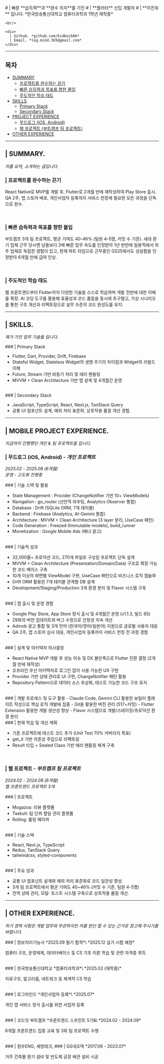 

<ResponsiveGrid className="gap-8">
  <AvatarSection />
  <div className="flex flex-col justify-between">
    <div>
      # | 빠른 **습득력**과 **완수 의지**를 가진
      # | **플러터** 신입 개발자
      # | **이진욱** 입니다.
      *한국방송통신대학교 컴퓨터과학과 1학년 재학중*
    </div>

    <br/>

    <div>
      | Github. *github.com/kidboi666*
      | Email. *log.mind.365@gmail.com*
    </div>
  </div>
</ResponsiveGrid>



---

## **목차**

- [SUMMARY](#summary)
  - [프로젝트를 완수하는 끈기](#프로젝트를-완수하는-끈기)
  - [빠른 습득력과 목표를 향한 몰입](#빠른-습득력과-목표를-향한-몰입)
  - [주도적인 학습 태도](#주도적인-학습-태도)
- [SKILLS](#skills)
  - [Primary Stack](#primary-stack)
  - [Secondary Stack](#secondary-stack)
- [PROJECT EXPERIENCE](#mobile-project-experience)
  - [무드로그 (iOS, Android)](#무드로그-ios-android-object-object)
  - [웹 프로젝트 (부트캠프 팀 프로젝트)](#웹-프로젝트-object-object)
- [OTHER EXPERIENCE](#other-experience)

---

## | SUMMARY.
*저를 요약, 소개하는 글입니다.*
### | 프로젝트를 완수하는 끈기
React Native로 MVP를 개발 후, Flutter로 2개월 만에 재작성하여 Play Store 출시. QA 2주, 앱 스토어 배포, 개인사업자 등록까지 서비스 런칭에 필요한 모든 과정을 단독으로 완수.

<br/>

### | 빠른 습득력과 목표를 향한 몰입
부트캠프 3개 팀 프로젝트, 평균 기여도 40-46% (팀원 4-5명, 커밋 수 기준). 세대 환기 업체 근무 당시엔 남들보다 2배 빠른 업무 속도를 인정받아 1년 반만에 일용직에서 외주 업체로 독립한 경험이 있고, 현재 파트 타임으로 근무중인 GS25에서도 성실함을 인정받아 6개월 만에 급여 인상.

<br/>

### | 주도적인 학습 태도
웹 프론트엔드부터 Flutter까지 다양한 기술을 스스로 학습하며 개발 전반에 대한 이해를 확장. AI 코딩 도구를 활용해 효율성과 코드 품질을 동시에 추구했고, 가상 시나리오를 통한 구조 개선과 리팩토링으로 실무 수준의 코드 완성도를 유지.

---

## | SKILLS.
*제가 가진 업무 기술들 입니다.*

<ResponsiveGrid>
  ### | Primary Stack

  - Flutter, Dart, Provider, Drift, Firebase
  - Stateful Widget, Stateless Widget의 생명 주기의 차이점과 Widget의 리빌드 이해
  - Future, Stream 기반 비동기 처리 및 에러 핸들링
  - MVVM + Clean Architecture 기반 앱 설계 및 4개월간 운영
</ResponsiveGrid>

<br/>

<ResponsiveGrid>
  ### | Secondary Stack

  - JavaScript, TypeScript, React, Next.js, TanStack Query
  - 공통 UI 컴포넌트 설계, 예외 처리 표준화, 상호작용 품질 개선 경험.
</ResponsiveGrid>

---

## | MOBILE PROJECT EXPERIENCE.
*지금까지 진행했던 개인 & 팀 프로젝트들 입니다.*

### | 무드로그 (iOS, Android) *- 개인 프로젝트*
*2025.02 - 2025.08 (6개월)*\
*운영 - 고도화 진행중*

<ResponsiveGrid>
  ### | 기술 스택 및 활용

  - State Management : Provider (ChangeNotifier 기반 10+ ViewModels)
  - Navigation : go_router (선언적 라우팅, Analytics Observer 통합)
  - Database : Drift (SQLite ORM, 7개 테이블)
  - Backend : Firebase (Analytics, AI-Gemini 통합)
  - Architecture : MVVM + Clean Architecture (3 layer 분리, UseCase 패턴)
  - Code Generation : Freezed (Immutable models), build_runner
  - Monetization : Google Mobile Ads (배너 광고)
</ResponsiveGrid>

<br/>

<ResponsiveGrid>
  ### | 기술적 성과

  - 32,000줄+ 프로덕션 코드, 270개 파일로 구성된 프로젝트 단독 설계
  - MVVM + Clean Architecture (Presentation/Domain/Data) 구조로 확장 가능한 코드 베이스 구축
  - 10개 이상의 화면별 ViewModel 구현, UseCase 패턴으로 비즈니스 로직 캡슐화
  - Drift ORM 활용한 7개 테이블 관계형 DB 설계
  - Development/Staging/Production 3개 환경 분리 및 Flavor 시스템 구축
</ResponsiveGrid>

<br/>

<ResponsiveGrid>
  ### | 앱 출시 및 운영 경험

  - Google Play Store, App Store 정식 출시 및 4개월간 운영 (v1.1.3, 빌드 65)
  - 29회의 버전 업데이트와 버그 수정으로 안정성 지속 개선
  - Admob 광고 통합 및 3개 언어 (한국어/영어/일본어) 지원으로 글로벌 사용자 대응
  - QA 2주, 앱 스토어 심사 대응, 개인사업자 등록까지 서비스 런칭 전 과정 경험
</ResponsiveGrid>

<br/>

<ResponsiveGrid>
  ### | 설계 및 아키텍처 의사결정

  - React Native MVP 개발 후 성능 이슈 및 DX 불만족으로 Flutter 전환 결정 (2개월 만에 재작성)
  - 오프라인 우선 아키텍처로 로그인 없이 사용 가능한 UX 구현
  - Provider 기반 상태 관리로 UI 구현, ChangeNotifier 패턴 활용
  - Repository Pattern으로 데이터 소스 추상화, 테스트 가능한 코드 구조 유지
</ResponsiveGrid>

<br/>

<ResponsiveGrid>
  ### | 개발 프로세스 및 도구 활용
  - Claude Code, Gemini CLI 활용한 보일러 플레이트 작성으로 핵심 로직 개발에 집중
  - Git을 활용한 버전 관리 (517+커밋)
  - Flutter Extension 활용한 개발 생산성 향상
  - Flavor 시스템으로 개발/스테이징/프로덕션 환경 분리
</ResponsiveGrid>

<br/>

<ResponsiveGrid>
  ### | 현재 학습 및 개선 계획

  - 기존 프로젝트에 테스트 코드 추가 (Unit Test 70% 커버리지 목표)
  - get_it 기반 의존성 주입으로 리팩토링
  - Result 타입 + Sealed Class 기반 에러 핸들링 체계 구축
</ResponsiveGrid>

<br/>

### | 웹 프로젝트 *- 부트캠프 팀 프로젝트*
*2024.02 - 2024.08 (6개월)*\
*웹 프론트엔드 프로젝트 3개*

<ResponsiveGrid>
  ### | 프로젝트

  - Mogazoa: 리뷰 플랫폼
  - Taskuit: 팀 단위 할일 관리 플랫폼
  - Rolling: 롤링 페이퍼
</ResponsiveGrid>

<br/>

<ResponsiveGrid>
  ### | 기술 스택

  - React, Next.js, TypeScript
  - Redux, TanStack Query
  - tailwindcss, styled-components
</ResponsiveGrid>

<br/>

<ResponsiveGrid>
  ### | 주요 성과

  - 공통 UI 컴포넌트 설계와 예외 처리 표준화로 코드 일관성 향상.
  - 3개 팀 프로젝트에서 평균 기여도 40~46% (커밋 수 기준, 팀원 4-5명)
  - 전역 상태 관리, 모달· 토스트 시스템 구축으로 상호작용 품질 개선.
</ResponsiveGrid>

---

## | OTHER EXPERIENCE.
*하기 경력 사항은 개발 업무와 무관하지만 저를 판단 할 수 있는 근거로 참고해 주시기를 바랍니다.*

<ResponsiveGrid>
  <div>
    ### | 정보처리기능사
    *2025.09 필기 합격*\
    *2025.12 실기 시험 예정*
  </div>

  컴퓨터 구조, 운영체제, 데이터베이스 등 CS 기초 이론 학습 및 관련 자격증 취득
</ResponsiveGrid>

<br/>

<ResponsiveGrid>
  <div>
    ### | 한국방송통신대학교
    *컴퓨터과학과*\
    *2025.02 (재학중)*
  </div>

  자료구조, 알고리즘, 네트워크 등 체계적 CS 학습
</ResponsiveGrid>

<br/>

<ResponsiveGrid>
  <div>
    ### | 로그마인드
    *개인사업자 등록*\
    *2025.07*
  </div>

  개인 앱 서비스 정식 출시를 위한 사업자 등록
</ResponsiveGrid>

<br/>

<ResponsiveGrid>
  <div>
    ### | 코드잇 부트캠프
    *프론트엔드 스프린트 5기&\
    *2024.02 - 2024.08*
  </div>

  6개월 프론트엔드 집중 교육 및 3회 팀 프로젝트 수행
</ResponsiveGrid>

<br/>

<ResponsiveGrid>
  <div>
    ### | 청우ENG, 세방테크,
    ### | GS네오텍
    *2017.06 - 2023.07*
  </div>

  거주 건축물 환기 설비 및 반도체 공장 배관 설비 시공

</ResponsiveGrid>
